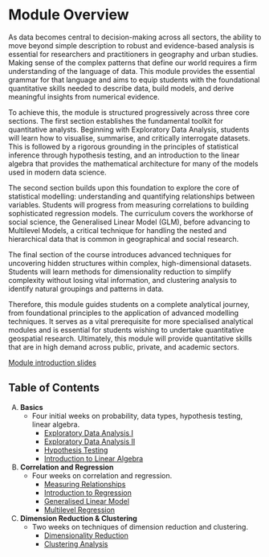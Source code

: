 # Module Overview {.unnumbered}

As data becomes central to decision-making across all sectors, the ability to move beyond simple description to robust and evidence-based analysis is essential for researchers and practitioners in geography and urban studies. Making sense of the complex patterns that define our world requires a firm understanding of the language of data. This module provides the essential grammar for that language and aims to equip students with the foundational quantitative skills needed to describe data, build models, and derive meaningful insights from numerical evidence.

To achieve this, the module is structured progressively across three core sections. The first section establishes the fundamental toolkit for quantitative analysts. Beginning with Exploratory Data Analysis, students will learn how to visualise, summarise, and critically interrogate datasets. This is followed by a rigorous grounding in the principles of statistical inference through hypothesis testing, and an introduction to the linear algebra that provides the mathematical architecture for many of the models used in modern data science.

The second section builds upon this foundation to explore the core of statistical modelling: understanding and quantifying relationships between variables. Students will progress from measuring correlations to building sophisticated regression models. The curriculum covers the workhorse of social science, the Generalised Linear Model (GLM), before advancing to Multilevel Models, a critical technique for handling the nested and hierarchical data that is common in geographical and social research.

The final section of the course introduces advanced techniques for uncovering hidden structures within complex, high-dimensional datasets. Students will learn methods for dimensionality reduction to simplify complexity without losing vital information, and clustering analysis to identify natural groupings and patterns in data.

Therefore, this module guides students on a complete analytical journey, from foundational principles to the application of advanced modelling techniques. It serves as a vital prerequisite for more specialised analytical modules and is essential for students wishing to undertake quantitative geospatial research. Ultimately, this module will provide quantitative skills that are in high demand across public, private, and academic sectors.

[Module introduction slides](Module_Intro.html)

## Table of Contents
A) **Basics**
    * Four initial weeks on probability, data types, hypothesis testing, linear algebra.
        * [Exploratory Data Analysis I](W01_EDA1.qmd)
        * [Exploratory Data Analysis II](W02_EDA2.qmd)
        * [Hypothesis Testing](W03_HypoTesting.qmd)
        * [Introduction to Linear Algebra](W04_LA.qmd)
B) **Correlation and Regression**
    * Four weeks on correlation and regression.
        * [Measuring Relationships](W05_Correlation.qmd)
        * [Introduction to Regression](W06_Regression.qmd)
        * [Generalised Linear Model](W07_GLM.qmd)
        * [Multilevel Regression](W08_MLReg.qmd)
C) **Dimension Reduction & Clustering**
    * Two weeks on techniques of dimension reduction and clustering.
        * [Dimensionality Reduction](W09_DR.qmd)
        * [Clustering Analysis](W10_Clustering.qmd)